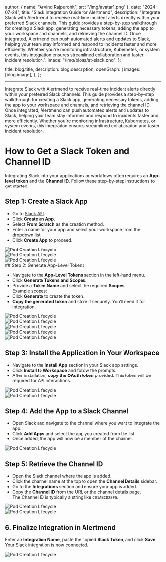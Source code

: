 
  author: { name: "Arvind Rajpurohit", src: "/img/avatar1.png" },
  date: "2024-07-24",
  title: "Slack Integration Guide for Alertmend",
  description:
    "Integrate Slack with Alertmend to receive real-time incident alerts directly within your preferred Slack channels. This guide provides a step-by-step walkthrough for creating a Slack app, generating necessary tokens, adding the app to your workspace and channels, and retrieving the channel ID. Once integrated, Alertmend can push automated alerts and updates to Slack, helping your team stay informed and respond to incidents faster and more efficiently. Whether you're monitoring infrastructure, Kubernetes, or system events, this integration ensures streamlined collaboration and faster incident resolution.",
  image:
    "/img/blogs/at-slack.png",
};

  title: blog.title,
  description: blog.description,
  openGraph: {
    images: [blog.image],
  },
};



---

Integrate Slack with Alertmend to receive real-time incident alerts directly within your preferred Slack channels. This guide provides a step-by-step walkthrough for creating a Slack app, generating necessary tokens, adding the app to your workspace and channels, and retrieving the channel ID. Once integrated, Alertmend can push automated alerts and updates to Slack, helping your team stay informed and respond to incidents faster and more efficiently. Whether you're monitoring infrastructure, Kubernetes, or system events, this integration ensures streamlined collaboration and faster incident resolution.

# How to Get a Slack Token and Channel ID

Integrating Slack into your applications or workflows often requires an **App-level token** and the **Channel ID**. Follow these step-by-step instructions to get started.

## Step 1: Create a Slack App

- Go to [Slack API](https://api.slack.com/apps).
- Click **Create an App**.
- Select **From Scratch** as the creation method.
- Enter a name for your app and select your workspace from the dropdown list.
- Click **Create App** to proceed.

<div style={{ display: 'flex', justifyContent: 'center', alignItems: 'center', height: '80vh' }}>
  <img
    src="/img/blogs/slack/slack-9.png"
    alt="Pod Creation Lifecycle"
    style={{ width: '100%', height: '500px', objectFit: 'contain', borderRadius: '1px' }}
  />
</div>

<div style={{ display: 'flex', justifyContent: 'center', alignItems: 'center', height: '80vh' }}>
  <img
    src="/img/blogs/slack/slack-6.png"
    alt="Pod Creation Lifecycle"
    style={{ width: '100%', height: '500px', objectFit: 'contain', borderRadius: '1px' }}
  />
</div>

<div style={{ display: 'flex', justifyContent: 'center', alignItems: 'center', height: '80vh' }}>
  <img
    src="/img/blogs/slack/slack-10.png"
    alt="Pod Creation Lifecycle"
    style={{ width: '100%', height: '500px', objectFit: 'contain', borderRadius: '1px' }}
  />
</div>
## Step 2: Generate App-Level Tokens

- Navigate to the **App-Level Tokens** section in the left-hand menu.
- Click **Generate Tokens and Scopes**.
- Provide a **Token Name** and select the required **Scopes**.  
  Example scopes:
- Click **Generate** to create the token.
- **Copy the generated token** and store it securely. You’ll need it for integration.

<div style={{ display: 'flex', justifyContent: 'center', alignItems: 'center', height: '80vh' }}>
  <img
    src="/img/blogs/slack/slack-7.png"
    alt="Pod Creation Lifecycle"
    style={{ width: '100%', height: '500px', objectFit: 'contain', borderRadius: '1px' }}
  />
</div>

<div style={{ display: 'flex', justifyContent: 'center', alignItems: 'center', height: '80vh' }}>
  <img
    src="/img/blogs/slack/slack-13.png"
    alt="Pod Creation Lifecycle"
    style={{ width: '100%', height: '500px', objectFit: 'contain', borderRadius: '1px' }}
  />
</div>

<div style={{ display: 'flex', justifyContent: 'center', alignItems: 'center', height: '80vh' }}>
  <img
    src="/img/blogs/slack/slack-11.png"
    alt="Pod Creation Lifecycle"
    style={{ width: '100%', height: '500px', objectFit: 'contain', borderRadius: '1px' }}
  />
</div>

<div style={{ display: 'flex', justifyContent: 'center', alignItems: 'center', height: '80vh' }}>
  <img
    src="/img/blogs/slack/slack-3.png"
    alt="Pod Creation Lifecycle"
    style={{ width: '100%', height: '500px', objectFit: 'contain', borderRadius: '1px' }}
  />
</div>

<div style={{ display: 'flex', justifyContent: 'center', alignItems: 'center', height: '80vh' }}>
  <img
    src="/img/blogs/slack/slack-4.png"
    alt="Pod Creation Lifecycle"
    style={{ width: '100%', height: '500px', objectFit: 'contain', borderRadius: '1px' }}
  />
</div>

## Step 3: Install the Application in Your Workspace

- Navigate to the **Install App** section in your Slack app settings.
- Click **Install to Workspace** and follow the prompts.
- After installation, **copy the OAuth token** provided. This token will be required for API interactions.

<div style={{ display: 'flex', justifyContent: 'center', alignItems: 'center', height: '80vh' }}>
  <img
    src="/img/blogs/slack/slack-8.png"
    alt="Pod Creation Lifecycle"
    style={{ width: '100%', height: '500px', objectFit: 'contain', borderRadius: '1px' }}
  />
</div>

<div style={{ display: 'flex', justifyContent: 'center', alignItems: 'center', height: '80vh' }}>
  <img
    src="/img/blogs/slack/slack-12.png"
    alt="Pod Creation Lifecycle"
    style={{ width: '100%', height: '500px', objectFit: 'contain', borderRadius: '1px' }}
  />
</div>

## Step 4: Add the App to a Slack Channel

- Open Slack and navigate to the channel where you want to integrate the app.
- Click **Add Apps** and select the app you created from the list.
- Once added, the app will now be a member of the channel.

<div style={{ display: 'flex', justifyContent: 'center', alignItems: 'center', height: '80vh' }}>
  <img
    src="/img/blogs/slack/slack-5.png"
    alt="Pod Creation Lifecycle"
    style={{ width: '100%', height: '500px', objectFit: 'contain', borderRadius: '1px' }}
  />
</div>

## Step 5: Retrieve the Channel ID

- Open the Slack channel where the app is added.
- Click the channel name at the top to open the **Channel Details** sidebar.
- Go to the **Integrations** section and ensure your app is added.
- Copy the **Channel ID** from the URL or the channel details page.  
The Channel ID is typically a string like `C01ABCD2EFG`.

<div style={{ display: 'flex', justifyContent: 'center', alignItems: 'center', height: '80vh' }}>
  <img
    src="/img/blogs/slack/slack-1.png"
    alt="Pod Creation Lifecycle"
    style={{ width: '100%', height: '500px', objectFit: 'contain', borderRadius: '1px' }}
  />
</div>

<div style={{ display: 'flex', justifyContent: 'center', alignItems: 'center', height: '80vh' }}>
  <img
    src="/img/blogs/slack/slack-2.png"
    alt="Pod Creation Lifecycle"
    style={{ width: '100%', height: '500px', objectFit: 'contain', borderRadius: '1px' }}
  />
</div>

## 6. Finalize Integration in Alertmend

Enter an **Integration Name**, paste the copied **Slack Token**, and click **Save**.  
Your Slack integration is now connected.

<div style={{ display: 'flex', justifyContent: 'center', alignItems: 'center', height: '80vh' }}>
  <img
    src="/img/blogs/slack/slack-14.png"
    alt="Pod Creation Lifecycle"
    style={{ width: '100%', height: '500px', objectFit: 'contain', borderRadius: '1px' }}
  />
</div>
